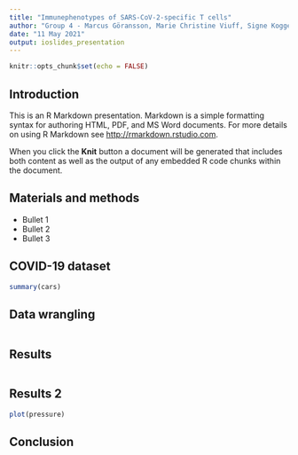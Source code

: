 ```yaml
---
title: "Immunephenotypes of SARS-CoV-2-specific T cells"
author: "Group 4 - Marcus Göransson, Marie Christine Viuff, Signe Koggersbøl Skadsborg, Susana Patricia Hernandez, Yogesh Basavaraju"
date: "11 May 2021"
output: ioslides_presentation
---
```


```r
knitr::opts_chunk$set(echo = FALSE)
```

## Introduction

This is an R Markdown presentation. Markdown is a simple formatting syntax for authoring HTML, PDF, and MS Word documents. For more details on using R Markdown see <http://rmarkdown.rstudio.com>.

When you click the **Knit** button a document will be generated that includes both content as well as the output of any embedded R code chunks within the document.

## Materials and methods

- Bullet 1
- Bullet 2
- Bullet 3

## COVID-19 dataset

```r
summary(cars)
```

## Data wrangling

```r

```


## Results

```r

```

## Results 2
```r
plot(pressure)
```

## Conclusion
